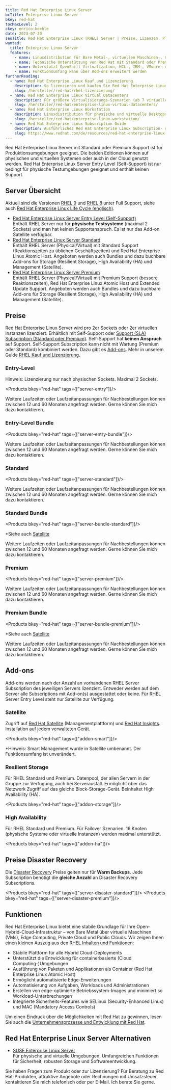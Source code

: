 ```yaml
---
title: Red Hat Enterprise Linux Server
bcTitle: Enterprise Linux Server
bkey: red-hat
tocMaxLevel: 2
ckey: enrico-koehle
date: 2023-07-20
seoTitle: Red Hat Enterprise Linux (RHEL) Server | Preise, Lizenzen, Pläne
wanted:
  title: Enterprise Linux Server
  features:
    - name: Linuxdistribution für Bare Metal-, virtuellen Maschinen-, Container- und Hybrid Cloud-Umgebungen
    - name: Technische Unterstützung von Red Hat mit Standard oder Premium Support
    - name: Unterstützt OpenShift Virtualization, HCL-, IBM-, VMware- und Windows-Server und mehr
    - name: Funktionsumfang kann über Add-ons erweitert werden
furtherReading:
  - name: Red Hat Enterprise Linux Kauf und Lizenzierung
    description: So lizenzieren und kaufen Sie Red Hat Enterprise Linux (RHEL).
    slug: /hersteller/red-hat/rhel-lizenzierung/
  - name: Red Hat Enterprise Linux Virtual Datacenters
    description: Für größere Virtualisierungs-Szenarien (ab 7 virtuellen Instanzen).
    slug: /hersteller/red-hat/enterprise-linux-virtual-datacenters/
  - name: Red Hat Enterprise Linux Workstation
    description: Linuxdistribution für physische und virtuelle Desktops.
    slug: /hersteller/red-hat/enterprise-linux-workstation/
  - name: Red Hat Enterprise Linux Subscription Guide
    description: Ausführliches Red Hat Enterprise Linux Subscription- und Lizenzierungs-PDF.
    slug: https://www.redhat.com/de/resources/red-hat-enterprise-linux-subscription-guide
---
```




<Intro>

Red Hat Enterprise Linux Server mit Standard oder Premium Support ist für Produktionsumgebungen geeignet. Die beiden Editionen können auf physischen und virtuellen Systemen oder auch in der Cloud genutzt werden. Red Hat Enterprise Linux Server Entry Level (Self-Support) ist nur bedingt für physische Testumgebungen geeignet und enthält keinen Support.

</Intro>

<TOC />



## Server Übersicht

Aktuell sind die Versionen [RHEL 9](https://access.redhat.com/documentation/en-us/red_hat_enterprise_linux/9) und [RHEL 8](https://access.redhat.com/documentation/en-us/red_hat_enterprise_linux/8) unter Full Support, siehe auch [Red Hat Enterprise Linux Life Cycle (englisch)](https://access.redhat.com/support/policy/updates/errata/).

<ArrowList>

- [Red Hat Enterprise Linux Server Entry Level (Self-Support)](#entry-level) <br />
Enthält RHEL Server nur für **physische Testsysteme** (maximal 2 Sockets) und man hat keinen Supportanspruch. Es ist nur das Add-on Satellite verfügbar.
- [Red Hat Enterprise Linux Server Standard](#standard) <br />
Enthält RHEL Server (Physical/Virtual) mit Standard Support (Reaktionszeiten zu üblichen Geschäftszeiten) und Red Hat Enterprise Linux Atomic Host. Angeboten werden auch Bundles und dazu buchbare Add-ons für Storage (Resilient Storage), High Availability (HA) und Management (Satellite).
- [Red Hat Enterprise Linux Server Premium](#premium) <br />
Enthält RHEL Server (Physical/Virtual) mit Premium Support (bessere Reaktionszeiten), Red Hat Enterprise Linux Atomic Host und Extended Update Support. Angeboten werden auch Bundles und dazu buchbare Add-ons für Storage (Resilient Storage), High Availability (HA) und Management (Satellite).

</ArrowList>

## Preise

Red Hat Enterprise Linux Server wird pro 2er Sockets oder 2er virtuellen Instanzen lizenziert. Erhältlich mit Self-Support oder [Support (SLA) Subscription (Standard oder Premium)](/hersteller/red-hat/lizenzierung/#vergleich-von-standard-und-premium-support). Self-Support hat **keinen Anspruch** auf Support. Self-Support Subscription kann nicht mit Wartung (Premium oder Standard) kombiniert werden. Dazu gibt es [Add-ons](#add-ons). Mehr in unserem Guide [RHEL Kauf und Lizenzierung](/hersteller/red-hat/rhel-lizenzierung/).

### Entry-Level

Hinweis: Lizenzierung nur nach physischen Sockets. Maximal 2 Sockets.

<Products bkey="red-hat" tags={["server-entry"]}/>

<Info>

Weitere Laufzeiten oder Laufzeitanpassungen für Nachbestellungen können zwischen 12 und 60 Monaten angefragt werden. Gerne können Sie mich dazu kontaktieren.

</Info>


### Entry-Level Bundle

<Products bkey="red-hat" tags={["server-entry-bundle"]}/>

<Info>

Weitere Laufzeiten oder Laufzeitanpassungen für Nachbestellungen können zwischen 12 und 60 Monaten angefragt werden. Gerne können Sie mich dazu kontaktieren.

</Info>


### Standard

<Products bkey="red-hat" tags={["server-standard"]}/>

<Info>

Weitere Laufzeiten oder Laufzeitanpassungen für Nachbestellungen können zwischen 12 und 60 Monaten angefragt werden. Gerne können Sie mich dazu kontaktieren.

</Info>


### Standard Bundle


<Products bkey="red-hat" tags={["server-bundle-standard"]}/>

*Siehe auch [Satellite](#satellite)

<Info>

Weitere Laufzeiten oder Laufzeitanpassungen für Nachbestellungen können zwischen 12 und 60 Monaten angefragt werden. Gerne können Sie mich dazu kontaktieren.

</Info>

### Premium

<Products bkey="red-hat" tags={["server-premium"]}/>

<Info>

Weitere Laufzeiten oder Laufzeitanpassungen für Nachbestellungen können zwischen 12 und 60 Monaten angefragt werden. Gerne können Sie mich dazu kontaktieren.

</Info>

### Premium Bundle


<Products bkey="red-hat" tags={["server-bundle-premium"]}/>

*Siehe auch [Satellite](#satellite)

<Info>

Weitere Laufzeiten oder Laufzeitanpassungen für Nachbestellungen können zwischen 12 und 60 Monaten angefragt werden. Gerne können Sie mich dazu kontaktieren.

</Info>

## Add-ons

Add-ons werden nach der Anzahl an vorhandenen RHEL Server Subscription des jeweiligen Servers lizenziert. Entweder werden auf dem Server alle Subscriptions mit Add-on(s) ausgestattet oder keine. Für RHEL Server Entry Level steht nur Satellite zur Verfügung.


### Satellite

Zugriff auf [Red Hat Satellite](/hersteller/red-hat/satellite/) (Managementplattform) und [Red Hat Insights](https://www.redhat.com/de/technologies/management/insights). Installation auf jedem verwalteten Gerät.

<Products bkey="red-hat" tags={["addon-smart"]}/>

*Hinweis: Smart Management wurde in Satellite umbenannt. Der Funktionsumfang ist unverändert.

### Resilient Storage

Für RHEL Standard und Premium. Datenpool, der allen Servern in der Gruppe zur Verfügung, auch bei Serverausfall. Ermöglicht über das Netzwerk Zugriff auf das gleiche Block-Storage-Gerät. Beinhaltet High Availability (HA).

<Products bkey="red-hat" tags={["addon-storage"]}/>

### High Availability

Für RHEL Standard und Premium. Für Failover Szenarien. 16 Knoten (physische Systeme oder virtuelle Instanzen) werden maximal unterstützt.

<Products bkey="red-hat" tags={["addon-ha"]}/>


## Preise Disaster Recovery

Die [Disaster Recovery](/hersteller/red-hat/rhel-lizenzierung/#lizenzierung-von-disaster-recovery-bei-rhel) Preise gelten nur für **Warm Backups**. Jede Subscription benötigt die **gleiche Anzahl** an Disaster Recovery Subscriptions.

<Products bkey="red-hat" tags={["server-disaster-standard"]}/>
<Products bkey="red-hat" tags={["server-disaster-premium"]}/>

## Funktionen

Red Hat Enterprise Linux bietet eine stabile Grundlage für Ihre Open-Hybrid-Cloud-Infrastruktur – von Bare Metal über virtuelle Maschinen (VMs), Edge Computing, Private Cloud und Public Clouds. Wir zeigen Ihnen einen kleinen Auszug aus den [RHEL Inhalten und Funktionen](https://www.redhat.com/de/technologies/linux-platforms/enterprise-linux):


- Stabile Plattform für alle Hybrid Cloud-Deployments
- Unterstützt die Entwicklung für containerbasierte (Cloud Computing-)Umgebungen
- Ausführung von Paketen und Applikationen als Container (Red Hat Enterprise Linux Atomic Host)
- Ermöglicht automatisierte Edge-Erweiterungen
- Automatisierung von Aufgaben, Workloads und Administrationen
- Erstellen von edge-optimierte Betriebssystem-Images und minimiert so Workload-Unterbrechungen
- Integrierte Sicherheits-Features wie SELinux (Security-Enhanced Linux) und MAC (Mandatory Access Controls)


Um einen Eindruck über die Möglichkeiten mit Red Hat zu gewinnen, lesen Sie auch die [Unternehmensprozesse und Entwicklung mit Red Hat](https://www.redhat.com/de/success-stories).

## Red Hat Enterprise Linux Server Alternativen

<ArrowList>

- [SUSE Enterprise Linux Server](/hersteller/suse/linux-enterprise-server/)  <br />
Für physische und virtuelle Umgebungen. Umfangreichen Funktionen für Sicherheit, robusten Storage und Softwareentwicklung.

</ArrowList>

<GetInTouch theme="light">

Sie haben Fragen zum Produkt oder zur Lizenzierung? Für Beratung zu Red Hat-Produkten, attraktive Angebote oder Rechnungen mit Umsatzsteuer, kontaktieren Sie mich telefonisch oder per E-Mail. Ich berate Sie gerne.

</GetInTouch>
